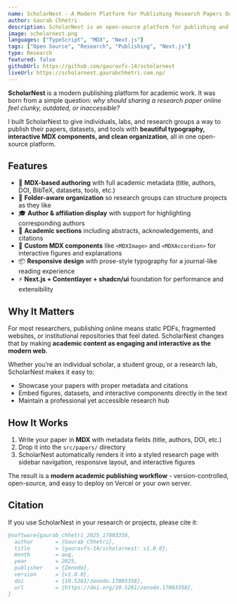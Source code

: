 ```yaml
---
name: ScholarNest - A Modern Platform for Publishing Research Papers Online
author: Gaurab Chhetri
description: ScholarNest is an open-source platform for publishing and exploring research papers using MDX. Built with Next.js, Contentlayer, and shadcn/ui, it empowers individuals, labs, and research groups to share their work in a clean, organized, and discoverable way.
image: scholarnest.png
languages: ["TypeScript", "MDX", "Next.js"]
tags: ["Open Source", "Research", "Publishing", "Next.js"]
type: Research
featured: false
githubUrl: https://github.com/gauravfs-14/scholarnest
liveUrl: https://scholarnest.gaurabchhetri.com.np/
---
```


**ScholarNest** is a modern publishing platform for academic work. It was born from a simple question: *why should sharing a research paper online feel clunky, outdated, or inaccessible?*  

I built ScholarNest to give individuals, labs, and research groups a way to publish their papers, datasets, and tools with **beautiful typography, interactive MDX components, and clean organization**, all in one open-source platform.

## Features

- 📝 **MDX-based authoring** with full academic metadata (title, authors, DOI, BibTeX, datasets, tools, etc.)  
- 📂 **Folder-aware organization** so research groups can structure projects as they like  
- 🎓 **Author & affiliation display** with support for highlighting corresponding authors  
- 📄 **Academic sections** including abstracts, acknowledgements, and citations  
- 🧩 **Custom MDX components** like `<MDXImage>` and `<MDXAccordion>` for interactive figures and explanations  
- 📦 **Responsive design** with prose-style typography for a journal-like reading experience  
- ⚡ **Next.js + Contentlayer + shadcn/ui** foundation for performance and extensibility  

## Why It Matters

For most researchers, publishing online means static PDFs, fragmented websites, or institutional repositories that feel dated. ScholarNest changes that by making **academic content as engaging and interactive as the modern web**.  

Whether you’re an individual scholar, a student group, or a research lab, ScholarNest makes it easy to:  
- Showcase your papers with proper metadata and citations  
- Embed figures, datasets, and interactive components directly in the text  
- Maintain a professional yet accessible research hub  

## How It Works

1. Write your paper in **MDX** with metadata fields (title, authors, DOI, etc.)  
2. Drop it into the `src/papers/` directory  
3. ScholarNest automatically renders it into a styled research page with sidebar navigation, responsive layout, and interactive figures  

The result is a **modern academic publishing workflow** - version-controlled, open-source, and easy to deploy on Vercel or your own server.

## Citation

If you use ScholarNest in your research or projects, please cite it:  

```bibtex
@software{gaurab_chhetri_2025_17003358,
  author       = {Gaurab Chhetri},
  title        = {gauravfs-14/scholarnest: v1.0.0},
  month        = aug,
  year         = 2025,
  publisher    = {Zenodo},
  version      = {v1.0.0},
  doi          = {10.5281/zenodo.17003358},
  url          = {https://doi.org/10.5281/zenodo.17003358},
}
